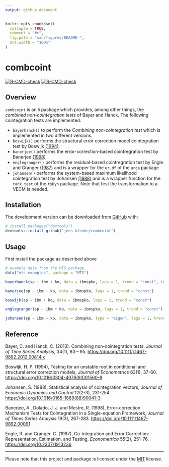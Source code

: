 ```yaml
---
output: github_document
---
```


<!-- README.md is generated from README.Rmd. Please edit that file -->

```r
knitr::opts_chunk$set(
  collapse = TRUE,
  comment = "#>",
  fig.path = "man/figures/README-",
  out.width = "100%"
)
```

# combcoint

<!-- badges: start -->
[![R-CMD-check](https://github.com/jens-klenke/combcoint/workflows/R-CMD-check/badge.svg)](https://github.com/jens-klenke/combcoint/actions)
[![R-CMD-check](https://github.com/Janine-Langerbein/combcoint/actions/workflows/R-CMD-check.yaml/badge.svg)](https://github.com/Janine-Langerbein/combcoint/actions/workflows/R-CMD-check.yaml)
<!-- badges: end -->

## Overview 

`combcoint` is an `R` package which provides, among other things, the _combined non-cointegration tests_ of Bayer and Hanck. The following cointegration tests are implemented:

* `bayerhanck()` to perform the _Combining non-cointegration test_ which is implemented in two different versions.
* `boswijk()` performs the structural error correction model cointegration test by Boswijk [(1994)](https://doi.org/10.1016/0304-4076(93)01560-9) 
* `banerjee()` performs the error-correction-based cointregration test by Banerjee [(1998)](https://doi.org/10.1111/1467-9892.00091) 
* `englegranger()` performs the residual-based cointregration test by Engle and Granger [(1987)](https://doi.org/10.2307/1913236) and is a wrapper for the `ur.df` of the `urca` package
* `johansen()` performs the system-based maximum likelihood cointegration test by Johansen [(1988)](https://doi.org/10.1016/0165-1889(88)90041-3) and is a wrapper function for the `rank.test` of the `tsDyn` package. Note that first the transformation to a VECM is needed.   

## Installation

<!--
You can install the released version of combcoint from [CRAN](https://CRAN.R-project.org) with:

```r
install.packages("combcoint")
```
-->

The development version can be downloaded from [GitHub](https://github.com/jens-klenke/combcoint) with:

```r
# install.packages("devtools")
devtools::install_github("jens-klenke/combcoint")
```

## Usage

First install the package as described above

```r

# example data from the MTS package 
data("mts-examples", package = "MTS")

bayerhanck(sp ~ ibm + ko, data = ibmspko, lags = 1, trend = "const", test = "all")

banerjee(sp ~ ibm + ko, data = ibmspko, lags = 1, trend = "const")

boswijk(sp ~ ibm + ko, data = ibmspko, lags = 1, trend = "const")

englegranger(sp ~ ibm + ko, data = ibmspko, lags = 1, trend = "const")

johansen(sp ~ ibm + ko, data = ibmspko, type = "eigen", lags = 1, trend = "const")


```


## Reference 

Bayer, C. and Hanck, C. (2013). Combining non-cointegration tests. _Journal of Time Series Analysis_, 34(1), 83 -- 95. [https://doi.org/10.1111/j.1467-9892.2012.00814.x](https://doi.org/10.1111/j.1467-9892.2012.00814.x)

Boswijk, H. P. (1994), Testing for an unstable root in conditional and structural error correction models, _Journal of Econometrics_ 63(1), 37-60.
[https://doi.org/10.1016/0304-4076(93)01560-9](https://doi.org/10.1016/0304-4076(93)01560-9)

Johansen, S. (1988), Statistical analysis of cointegration vectors, _Journal of Economic Dynamics and Control_ 12(2-3), 231-254. [https://doi.org/10.1016/0165-1889(88)90041-3](https://doi.org/10.1016/0165-1889(88)90041-3)

Banerjee, A., Dolado, J. J. and Mestre, R. (1998), Error-correction Mechanism Tests for Cointegration in a Single-equation Framework, _Journal of Times Series Analysis_ 19(3), 267-283. [https://doi.org/10.1111/1467-9892.00091](https://doi.org/10.1111/1467-9892.00091)

Engle, R. and Granger, C. (1987), Co-integration and Error Correction: Representation, Estimation, and Testing, _Econometrica_ 55(2), 251-76. [https://doi.org/10.2307/1913236](https://doi.org/10.2307/1913236)


---

Please note that this project and package is licensed under the [MIT](https://github.com/jens-klenke/combcoint/blob/master/LICENSE.md) license. 
